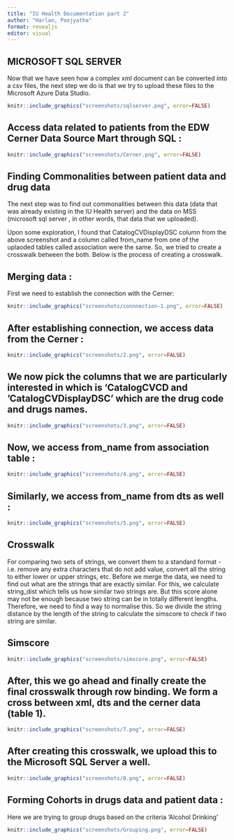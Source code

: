 ```yaml
---
title: "IU Health Documentation part 2"
author: "Harlan, Poojyatha"
format: revealjs
editor: visual
---
```


## MICROSOFT SQL SERVER

Now that we have seen how a complex xml document can be converted into a csv files, the next step we do is that we try to upload these files to the Microsoft Azure Data Studio.

```r

knitr::include_graphics("screenshots/sqlserver.png", error=FALSE)
```

## Access data related to patients from the EDW Cerner Data Source Mart through SQL :

```r

knitr::include_graphics("screenshots/Cerner.png", error=FALSE)
```

## Finding Commonalities between patient data and drug data

The next step was to find out commonalities between this data (data that was already existing in the IU Health server) and the data on MSS (microsoft sql server , in other words, that data that we uploaded).

Upon some exploration, I found that CatalogCVDisplayDSC column from the above screenshot and a column called from_name from one of the uplaoded tables called association were the same. So, we tried to create a crosswalk between the both. Below is the process of creating a crosswalk.

## Merging data :

First we need to establish the connection with the Cerner:

```r

knitr::include_graphics("screenshots/connnection-1.png", error=FALSE)
```

## After establishing connection, we access data from the Cerner :

```r
knitr::include_graphics("screenshots/2.png", error=FALSE)

```

## We now pick the columns that we are particularly interested in which is 'CatalogCVCD and 'CatalogCVDisplayDSC' which are the drug code and drugs names.

```r
knitr::include_graphics("screenshots/3.png", error=FALSE)
```

## Now, we access from_name from association table :

```r
knitr::include_graphics("screenshots/4.png", error=FALSE)

```

## Similarly, we access from_name from dts as well :

```r
knitr::include_graphics("screenshots/5.png", error=FALSE)
```

## Crosswalk

For comparing two sets of strings, we convert them to a standard format - i.e. remove any extra characters that do not add value, convert all the string to either lower or upper strings, etc. Before we merge the data, we need to find out what are the strings that are exactly similar. For this, we calculate string_dist which tells us how similar two strings are. But this score alone may not be enough because two string can be in totally different lengths. Therefore, we need to find a way to normalise this. So we divide the string distance by the length of the string to calculate the simscore to check if two string are similar.

## Simscore

```r
knitr::include_graphics("screenshots/simscore.png", error=FALSE)
```

## After, this we go ahead and finally create the final crosswalk through row binding. We form a cross between xml, dts and the cerner data (table 1).

```r
knitr::include_graphics("screenshots/7.png", error=FALSE)
```

## After creating this crosswalk, we upload this to the Microsoft SQL Server a well.

```r
knitr::include_graphics("screenshots/8.png", error=FALSE)
```

## Forming Cohorts in drugs data and patient data :

Here we are trying to group drugs based on the criteria 'Alcohol Drinking'

```r
knitr::include_graphics("screenshots/Grouping.png", error=FALSE)

```

